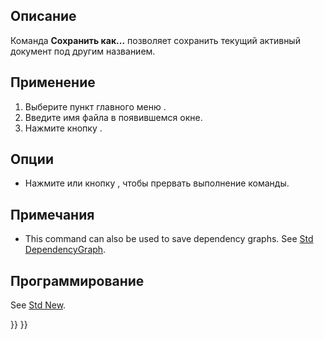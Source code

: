 <languages/>

{{Docnav/ru
|[[Std_Save/ru|Команда "Сохранить"]]
|[[Std_SaveCopy/ru|Команда "Сохранить копию..."]]
|[[Std_File_Menu/ru|Меню "Файл"]]
|IconL=Std_Save.svg
|IconR=Std_SaveCopy.svg
|IconC=Freecad.svg
}}

{{GuiCommand/ru
|Name=Std_SaveAs
|Name/ru=Сохранить как...
|MenuLocation=[[Std_File_Menu/ru|Файл]] → Сохранить как...
|Workbenches=Все
|SeeAlso=[[Std_SaveCopy/ru|Сохранить копию]],<br> [[Std_Save/ru|Cохранить]]
}}

<span id="Description"></span>
==Описание==

Команда '''Сохранить как...''' позволяет сохранить текущий активный документ под другим названием.

<span id="Usage"></span>
==Применение==

# Выберите пункт главного меню {{MenuCommand|Файл → [[Image:Std_SaveAs.svg|16px]] Сохранить как...}}.
# Введите имя файла в появившемся окне.
# Нажмите кнопку {{Button|Сохранить}}.

<span id="Options"></span>
==Опции==

* Нажмите {{KEY|Esc}} или кнопку {{Button|Отмена}}, чтобы прервать выполнение команды.

<span id="Notes"></span>
==Примечания==

* This command can also be used to save dependency graphs. See [[Std_DependencyGraph|Std DependencyGraph]].

<span id="Scripting"></span>
==Программирование==

See [[Std_New#Scripting|Std New]].


{{Docnav/ru
|[[Std_Save/ru|Команда "Сохранить"]]
|[[Std_SaveCopy/ru|Команда "Сохранить копию..."]]
|[[Std_File_Menu/ru|Меню "Файл"]]
|IconL=Std_Save.svg
|IconR=Std_SaveCopy.svg
|IconC=Freecad.svg
}}

{{Std Base navi{{#translation:}}}}
{{Userdocnavi{{#translation:}}}}